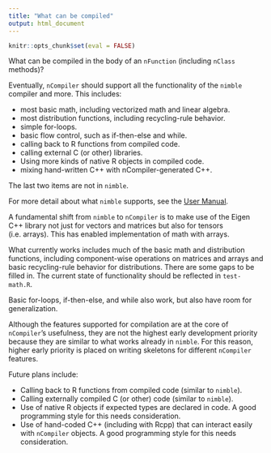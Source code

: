 ```yaml
---
title: "What can be compiled"
output: html_document
---
```


```r
knitr::opts_chunk$set(eval = FALSE)
```

What can be compiled in the body of an `nFunction` (including `nClass` methods)?

Eventually, `nCompiler` should support all the functionality of the `nimble` compiler and more.  This includes:

- most basic math, including vectorized math and linear algebra.
- most distribution functions, including recycling-rule behavior.
- simple for-loops.
- basic flow control, such as if-then-else and while.
- calling back to R functions from compiled code.
- calling external C (or other) libraries.
- Using more kinds of native R objects in compiled code.
- mixing hand-written C++ with nCompiler-generated C++.

The last two items are not in `nimble`.

For more detail about what `nimble` supports, see the [User Manual](https://r-nimble.org/documentation-2).

A fundamental shift from `nimble` to `nCompiler` is to make use of the Eigen C++ library not just for vectors and matrices but also for tensors (i.e. arrays).  This has enabled implementation of math with arrays.

What currently works includes much of the basic math and distribution functions, including component-wise operations on matrices and arrays and basic recycling-rule behavior for distributions.  There are some gaps to be filled in.  The current state of functionality should be reflected in `test-math.R`.

Basic for-loops, if-then-else, and while also work, but also have room for generalization.

Although the features supported for compilation are at the core of `nCompiler`'s usefulness, they are not the highest early development priority because they are similar to what works already in `nimble`.  For this reason, higher early priority is placed on writing skeletons for different `nCompiler` features.

Future plans include:

- Calling back to R functions from compiled code (similar to `nimble`).
- Calling externally compiled C (or other) code (similar to `nimble`).
- Use of native R objects if expected types are declared in code.  A good programming style for this needs consideration.
- Use of hand-coded C++ (including with Rcpp) that can interact easily with `nCompiler` objects. A good programming style for this needs consideration.

